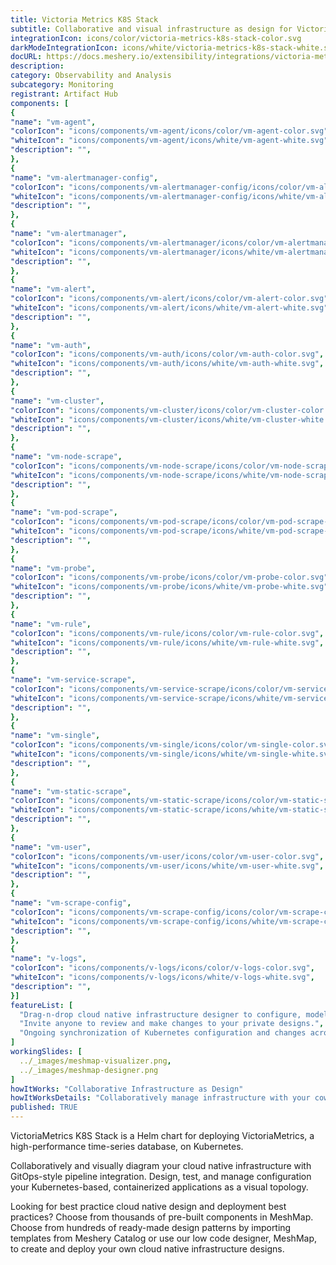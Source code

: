 ```yaml
---
title: Victoria Metrics K8S Stack
subtitle: Collaborative and visual infrastructure as design for Victoria Metrics K8S Stack
integrationIcon: icons/color/victoria-metrics-k8s-stack-color.svg
darkModeIntegrationIcon: icons/white/victoria-metrics-k8s-stack-white.svg
docURL: https://docs.meshery.io/extensibility/integrations/victoria-metrics-k8s-stack
description: 
category: Observability and Analysis
subcategory: Monitoring
registrant: Artifact Hub
components: [
{
"name": "vm-agent",
"colorIcon": "icons/components/vm-agent/icons/color/vm-agent-color.svg",
"whiteIcon": "icons/components/vm-agent/icons/white/vm-agent-white.svg",
"description": "",
},
{
"name": "vm-alertmanager-config",
"colorIcon": "icons/components/vm-alertmanager-config/icons/color/vm-alertmanager-config-color.svg",
"whiteIcon": "icons/components/vm-alertmanager-config/icons/white/vm-alertmanager-config-white.svg",
"description": "",
},
{
"name": "vm-alertmanager",
"colorIcon": "icons/components/vm-alertmanager/icons/color/vm-alertmanager-color.svg",
"whiteIcon": "icons/components/vm-alertmanager/icons/white/vm-alertmanager-white.svg",
"description": "",
},
{
"name": "vm-alert",
"colorIcon": "icons/components/vm-alert/icons/color/vm-alert-color.svg",
"whiteIcon": "icons/components/vm-alert/icons/white/vm-alert-white.svg",
"description": "",
},
{
"name": "vm-auth",
"colorIcon": "icons/components/vm-auth/icons/color/vm-auth-color.svg",
"whiteIcon": "icons/components/vm-auth/icons/white/vm-auth-white.svg",
"description": "",
},
{
"name": "vm-cluster",
"colorIcon": "icons/components/vm-cluster/icons/color/vm-cluster-color.svg",
"whiteIcon": "icons/components/vm-cluster/icons/white/vm-cluster-white.svg",
"description": "",
},
{
"name": "vm-node-scrape",
"colorIcon": "icons/components/vm-node-scrape/icons/color/vm-node-scrape-color.svg",
"whiteIcon": "icons/components/vm-node-scrape/icons/white/vm-node-scrape-white.svg",
"description": "",
},
{
"name": "vm-pod-scrape",
"colorIcon": "icons/components/vm-pod-scrape/icons/color/vm-pod-scrape-color.svg",
"whiteIcon": "icons/components/vm-pod-scrape/icons/white/vm-pod-scrape-white.svg",
"description": "",
},
{
"name": "vm-probe",
"colorIcon": "icons/components/vm-probe/icons/color/vm-probe-color.svg",
"whiteIcon": "icons/components/vm-probe/icons/white/vm-probe-white.svg",
"description": "",
},
{
"name": "vm-rule",
"colorIcon": "icons/components/vm-rule/icons/color/vm-rule-color.svg",
"whiteIcon": "icons/components/vm-rule/icons/white/vm-rule-white.svg",
"description": "",
},
{
"name": "vm-service-scrape",
"colorIcon": "icons/components/vm-service-scrape/icons/color/vm-service-scrape-color.svg",
"whiteIcon": "icons/components/vm-service-scrape/icons/white/vm-service-scrape-white.svg",
"description": "",
},
{
"name": "vm-single",
"colorIcon": "icons/components/vm-single/icons/color/vm-single-color.svg",
"whiteIcon": "icons/components/vm-single/icons/white/vm-single-white.svg",
"description": "",
},
{
"name": "vm-static-scrape",
"colorIcon": "icons/components/vm-static-scrape/icons/color/vm-static-scrape-color.svg",
"whiteIcon": "icons/components/vm-static-scrape/icons/white/vm-static-scrape-white.svg",
"description": "",
},
{
"name": "vm-user",
"colorIcon": "icons/components/vm-user/icons/color/vm-user-color.svg",
"whiteIcon": "icons/components/vm-user/icons/white/vm-user-white.svg",
"description": "",
},
{
"name": "vm-scrape-config",
"colorIcon": "icons/components/vm-scrape-config/icons/color/vm-scrape-config-color.svg",
"whiteIcon": "icons/components/vm-scrape-config/icons/white/vm-scrape-config-white.svg",
"description": "",
},
{
"name": "v-logs",
"colorIcon": "icons/components/v-logs/icons/color/v-logs-color.svg",
"whiteIcon": "icons/components/v-logs/icons/white/v-logs-white.svg",
"description": "",
}]
featureList: [
  "Drag-n-drop cloud native infrastructure designer to configure, model, and deploy your workloads.",
  "Invite anyone to review and make changes to your private designs.",
  "Ongoing synchronization of Kubernetes configuration and changes across any number of clusters."
]
workingSlides: [
  ../_images/meshmap-visualizer.png,
  ../_images/meshmap-designer.png
]
howItWorks: "Collaborative Infrastructure as Design"
howItWorksDetails: "Collaboratively manage infrastructure with your coworkers synchronously sharing the same designs."
published: TRUE
---
```

<p>
VictoriaMetrics K8S Stack is a Helm chart for deploying VictoriaMetrics, a high-performance time-series database, on Kubernetes.
</p>
<p>
    Collaboratively and visually diagram your cloud native infrastructure with GitOps-style pipeline integration. Design, test, and manage configuration your Kubernetes-based, containerized applications as a visual topology.
</p>
<p>
    Looking for best practice cloud native design and deployment best practices? Choose from thousands of pre-built components in MeshMap. Choose from hundreds of ready-made design patterns by importing templates from Meshery Catalog or use our low code designer, MeshMap, to create and deploy your own cloud native infrastructure designs.
</p>
